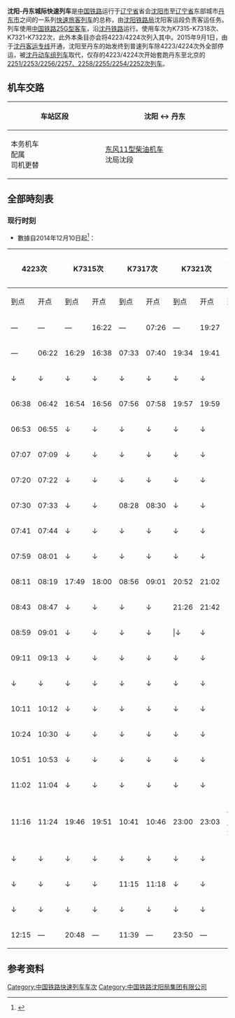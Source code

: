 {{Infobox CHNTrain
| name_bgcolor = #FF4D00
| Photo = 
| Photoname=
| 国铁列车 = 沈阳-丹东城际快速列车
| 开行 = 
| 铁路局 = [[沈阳铁路局|沈阳铁路局]]
| 客运段 = 沈阳客运段
| 等级 = [[快速列车_(中国)|快速列车]]
| 曾用车次 = 
| 目前车次 = 4223-4224次、K7315-K7318次、K7321-K7322次
| 运行区间 = [[沈阳站|沈阳站]]/[[沈阳北站|沈阳北站]] ↔ [[丹东站|丹东站]]
| 途径线路 = [[沈丹铁路|沈丹铁路]]
| 发车时间 = 
| 终到时间 = 
| 全程时间 = 
| 停靠 = [[沈阳站|沈阳站]]、[[本溪站|本溪站]]、[[凤凰城站_(辽宁省)|凤凰城站]]、[[丹东站|丹东站]]
| 车体 = [[中国铁路25G型客车|中国铁路25G型客车]]
}}

'''沈阳-丹东城际快速列车'''是[[中国铁路|中国铁路]]运行于[[辽宁省|辽宁省]]省会[[沈阳市|沈阳市]]至[[辽宁省|辽宁省]]东部城市[[丹东市|丹东市]]之间的一系列[[快速列车_(中国)|快速旅客列车]]的总称，由[[沈阳铁路局|沈阳铁路局]]沈阳客运段负责客运任务。列车使用[[中国铁路25G型客车|中国铁路25G型客车]]，沿[[沈丹铁路|沈丹铁路]]运行。使用车次为K7315-K7318次、K7321-K7322次，此外本条目亦会将4223/4224次列入其中。2015年9月1日，由于[[沈丹客运专线|沈丹客运专线]]开通，沈阳至丹东的始发终到普速列车除4223/4224次外全部停运，被[[沈丹动车组列车|沈丹动车组列车]]取代，仅存的4223/4224次开始套跑丹东至北京的[[2251/2253/2256/2257、2258/2255/2254/2252次列车|2251/2253/2256/2257、2258/2255/2254/2252次列车]]。

==机车交路==
{| class="wikitable" style="text-align: center; font-size: small;"
!车站区段
|沈阳 ↔ 丹东
|-
! style="width: 15%;" | 本务机车<br />配属<br />司机更替
| style="width: 20%;" | [[东风11型柴油机车|东风11型柴油机车]]<br />沈局沈段
|}

==全部時刻表==
===现行时刻===
*數據自2014年12月10日起<ref>{{cite web|url=https://kyfw.12306.cn/otn/leftTicket/init|title=旅客列车时刻表查询|publisher=中国铁路客户服务中心|accessdate=2014-12-05|archive-date=2015-06-27|archive-url=https://web.archive.org/web/20150627085340/https://kyfw.12306.cn/otn/leftTicket/init|dead-url=no}}</ref>：
{| class="wikitable mw-collapsible mw-collapsed"
! colspan="2"|4223次
! colspan="2"|K7315次
! colspan="2"|K7317次
! colspan="2"|K7321次
! rowspan="2"|停靠站
! colspan="2"|4224次
! colspan="2"|K7316次
! colspan="2"|K7318次
! colspan="2"|K7322次
|-
!到点!!开点!!到点!!开点!!到点!!开点!!到点!!开点!!到点!!开点!!到点!!开点!!到点!!开点!!到点!!开点
|-
|—||—||—||16:22||—||07:26||—||19:27||{{站|沈阳北}}||—||—||10:02||—||18:10||—||12:36||—
|-
|—||06:22||16:29||16:38||07:33||07:40||19:34||19:41||{{站|沈阳}}||22:13||—||↑||↑||17:57||18:03||12:21||12:29
|-
|↓||↓||↓||↓||↓||↓||↓||↓||{{站|苏北}}||↑||↑||↑||↑||17:40||17:42||↑||↑
|-
|06:38||06:42||16:54||16:56||07:56||07:58||19:57||19:59||{{站|苏家屯}}||↑||↑||↑||↑||17:33||17:35||↑||↑
|-
|06:53||06:55||↓||↓||↓||↓||↓||↓||{{站|吴家屯}}||↑||↑||↑||↑||↑||↑||↑||↑
|-
|07:07||07:09||↓||↓||↓||↓||↓||↓||{{站|陈相屯}}||↑||↑||↑||↑||17:15||17:17||↑||↑
|-
|07:20||07:22||↓||↓||↓||↓||↓||↓||{{站|姚千户屯}}||↑||↑||↑||↑||↑||↑||↑||↑
|-
|07:30||07:33||↓||↓||08:28||08:30||↓||↓||{{站|歪头山}}||↑||↑||↑||↑||16:59||17:01||↑||↑
|-
|07:41||07:44||↓||↓||↓||↓||↓||↓||{{站|石桥子}}||↑||↑||↑||↑||↑||↑||↑||↑
|-
|07:59||08:01||↓||↓||↓||↓||↓||↓||{{站|威宁}}||↑||↑||↑||↑||↑||↑||↑||↑
|-
|08:11||08:19||17:49||18:00||08:56||09:01||20:52||21:02||{{站|本溪}}||22:04||22:10||08:41||08:53||16:28||16:34||11:12||11:18
|-
|08:43||08:47||↓||↓||↓||↓||21:26||21:42||{{站|南芬}}||↑||↑||08:16||08:18||16:00||16:03||10:45||10:47
|-
|08:59||09:01||↓||↓||↓||↓|||↓||↓||{{站|下马塘}}||↑||↑||↑||↑||↑||↑||↑||↑
|-
|09:11||09:13||↓||↓||↓||↓||↓||↓||{{站|连山关}}||↑||↑||↑||↑||↑||↑||10:15||10:17
|-
|↓||↓||↓||↓||↓||↓||↓||↓||{{站|祁家堡}}||↑||↑||07:48||07:50||↑||↑||↑||↑
|-
|10:11||10:12||↓||↓||↓||↓||↓||↓||{{站|草河口}}||↑||↑||07:36||07:38||15:25||15:27||09:31||09:56
|-
|10:24||10:30||↓||↓||↓||↓||↓||↓||{{站|通远堡}}||↑||↑||07:23||07:25||↑||↑||09:11||09:19
|-
|10:51||10:53||↓||↓||↓||↓||↓||↓||{{站|长虹}}||↑||↑||↑||↑||↑||↑||↑||↑
|-
|11:02||11:04||↓||↓||↓||↓||↓||↓||{{站|中兴}}||↑||↑||↑||↑||↑||↑||↑||↑
|-
|11:16||11:24||19:46||19:51||10:41||10:46||23:00||23:03||{{站|凤凰城||辽宁省}}||20:22||20:25||06:32||06:36||14:35||14:40||08:26||08:31
|-
|↓||↓||↓||↓||↓||↓||↓||↓||{{站|一面山}}||↑||↑||↑||↑||↑||↑||08:10||08:12
|-
|↓||↓||↓||↓||11:15||11:18||↓||↓||{{站|五龙背}}||↑||↑||↑||↑||14:05||14:07||07:50||07:52
|-
|↓||↓||↓||↓||↓||↓||↓||↓||{{站|蛤蟆塘}}||↑||↑||↑||↑||↑||↑||07:34||07:36
|-
|12:15||—||20:48||—||11:39||—||23:50||—||{{站|丹东}}||—||19:23||—||05:48||—||13:44||—||07:23
|}

==参考资料==
{{reflist}}

{{沈阳铁路局}}

[[Category:中国铁路快速列车车次|Category:中国铁路快速列车车次]]
[[Category:中国铁路沈阳局集团有限公司|Category:中国铁路沈阳局集团有限公司]]